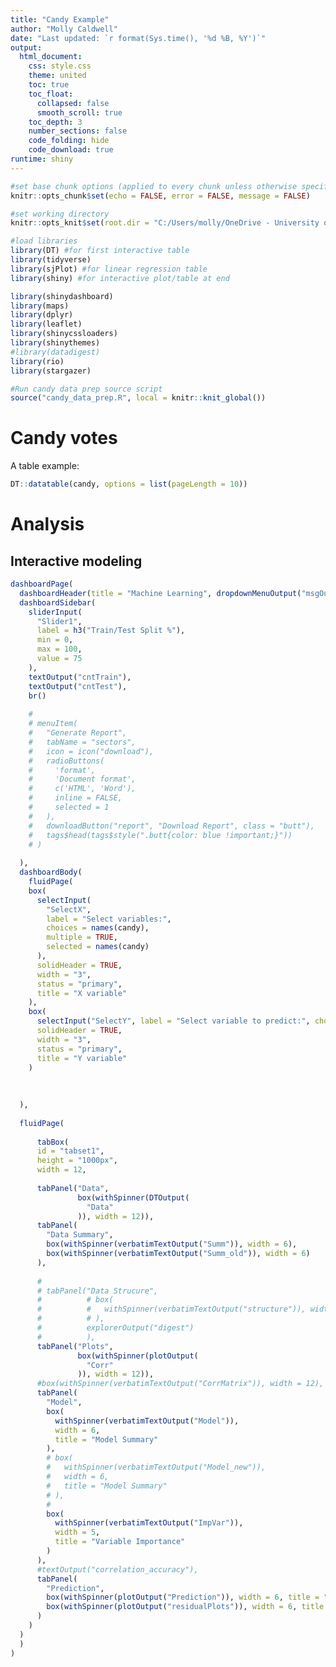 ---
title: "Candy Example"
author: "Molly Caldwell"
date: "Last updated: `r format(Sys.time(), '%d %B, %Y')`"
output:
  html_document:
    css: style.css
    theme: united
    toc: true
    toc_float:
      collapsed: false
      smooth_scroll: true
    toc_depth: 3
    number_sections: false
    code_folding: hide
    code_download: true
runtime: shiny
---

```{r setup, include = FALSE}
#set base chunk options (applied to every chunk unless otherwise specified)
knitr::opts_chunk$set(echo = FALSE, error = FALSE, message = FALSE)

#set working directory
knitr::opts_knit$set(root.dir = "C:/Users/molly/OneDrive - University of Wyoming/Documents/UWyo/Workshops_seminars/RMarkdown/Merkle Lab 10.2022/")
```

```{r Load libraries}
#load libraries
library(DT) #for first interactive table
library(tidyverse)
library(sjPlot) #for linear regression table
library(shiny) #for interactive plot/table at end

library(shinydashboard)
library(maps)
library(dplyr)
library(leaflet)
library(shinycssloaders)
library(shinythemes)
#library(datadigest)
library(rio)
library(stargazer)
```

```{r, include = FALSE}
#Run candy data prep source script
source("candy_data_prep.R", local = knitr::knit_global())
```


# Candy votes {-}

::: {#Table1}
A table example:
:::

```{r}
DT::datatable(candy, options = list(pageLength = 10))
```

# Analysis {-}

## Interactive modeling {-}

```{r}
dashboardPage(
  dashboardHeader(title = "Machine Learning", dropdownMenuOutput("msgOutput")),
  dashboardSidebar(
    sliderInput(
      "Slider1",
      label = h3("Train/Test Split %"),
      min = 0,
      max = 100,
      value = 75
    ),
    textOutput("cntTrain"),
    textOutput("cntTest"),
    br()
    
    #
    # menuItem(
    #   "Generate Report",
    #   tabName = "sectors",
    #   icon = icon("download"),
    #   radioButtons(
    #     'format',
    #     'Document format',
    #     c('HTML', 'Word'),
    #     inline = FALSE,
    #     selected = 1
    #   ),
    #   downloadButton("report", "Download Report", class = "butt"),
    #   tags$head(tags$style(".butt{color: blue !important;}"))
    # )
    
  ),
  dashboardBody(
    fluidPage(
    box(
      selectInput(
        "SelectX",
        label = "Select variables:",
        choices = names(candy),
        multiple = TRUE,
        selected = names(candy)
      ),
      solidHeader = TRUE,
      width = "3",
      status = "primary",
      title = "X variable"
    ),
    box(
      selectInput("SelectY", label = "Select variable to predict:", choices = names(candy)),
      solidHeader = TRUE,
      width = "3",
      status = "primary",
      title = "Y variable"
    )
    
    
    
  ),
  
  fluidPage(  
    
      tabBox(
      id = "tabset1",
      height = "1000px",
      width = 12,
     
      tabPanel("Data",
               box(withSpinner(DTOutput(
                 "Data"
               )), width = 12)),
      tabPanel(
        "Data Summary",
        box(withSpinner(verbatimTextOutput("Summ")), width = 6),
        box(withSpinner(verbatimTextOutput("Summ_old")), width = 6)
      ),
      
      # 
      # tabPanel("Data Strucure",
      #          # box(
      #          #   withSpinner(verbatimTextOutput("structure")), width = "100%"
      #          # ),
      #          explorerOutput("digest")
      #          ),
      tabPanel("Plots",
               box(withSpinner(plotOutput(
                 "Corr"
               )), width = 12)),
      #box(withSpinner(verbatimTextOutput("CorrMatrix")), width = 12),
      tabPanel(
        "Model",
        box(
          withSpinner(verbatimTextOutput("Model")),
          width = 6,
          title = "Model Summary"
        ),
        # box(
        #   withSpinner(verbatimTextOutput("Model_new")),
        #   width = 6,
        #   title = "Model Summary"
        # ),
        # 
        box(
          withSpinner(verbatimTextOutput("ImpVar")),
          width = 5,
          title = "Variable Importance"
        )
      ),
      #textOutput("correlation_accuracy"),
      tabPanel(
        "Prediction",
        box(withSpinner(plotOutput("Prediction")), width = 6, title = "Best Fit Line"),
        box(withSpinner(plotOutput("residualPlots")), width = 6, title = "Diagnostic Plots")
      )
    )
  )
  )
)
```




